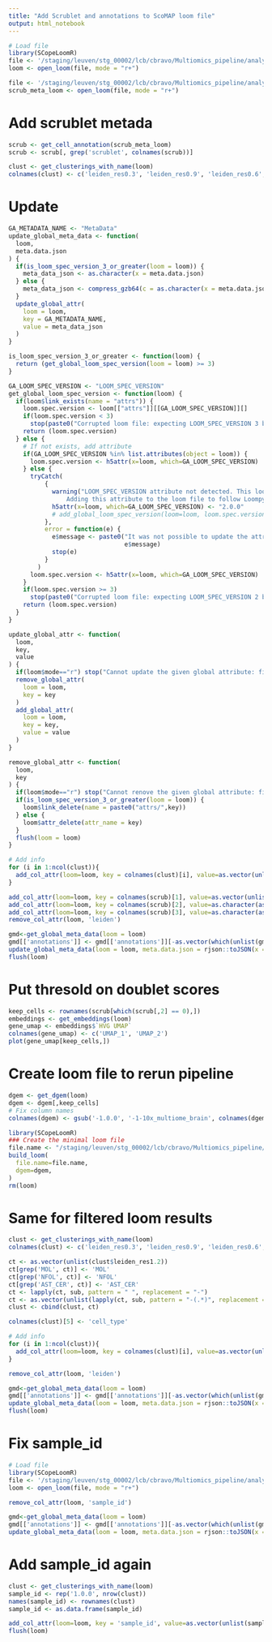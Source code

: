 ```yaml
---
title: "Add Scrublet and annotations to ScoMAP loom file"
output: html_notebook
---
```



```r
# Load file
library(SCopeLoomR)
file <- '/staging/leuven/stg_00002/lcb/cbravo/Multiomics_pipeline/analysis/10x_multiome_brain/output/rna/vsn/add_clusters_scrublet_as_annot/10x_multiome_brain_SCENIC_SCope_output-wAnnot-wDBL.loom'
loom <- open_loom(file, mode = "r+")

file <- '/staging/leuven/stg_00002/lcb/cbravo/Multiomics_pipeline/analysis/10x_multiome_brain/output/rna/vsn/single_sample_scrublet/out/loom/1.0.0.SCope_output.loom'
scrub_meta_loom <- open_loom(file, mode = "r+")
```

# Add scrublet metada

```r
scrub <- get_cell_annotation(scrub_meta_loom)
scrub <- scrub[, grep('scrublet', colnames(scrub))]
```

```r
clust <- get_clusterings_with_name(loom)
colnames(clust) <- c('leiden_res0.3', 'leiden_res0.9', 'leiden_res0.6', 'leiden_res1.2')
```

# Update

```r
GA_METADATA_NAME <- "MetaData"
update_global_meta_data <- function(
  loom,
  meta.data.json
) {
  if(is_loom_spec_version_3_or_greater(loom = loom)) {
    meta_data_json <- as.character(x = meta.data.json)
  } else {
    meta_data_json <- compress_gzb64(c = as.character(x = meta.data.json))
  }
  update_global_attr(
    loom = loom,
    key = GA_METADATA_NAME,
    value = meta_data_json
  )
}

is_loom_spec_version_3_or_greater <- function(loom) {
  return (get_global_loom_spec_version(loom = loom) >= 3)
}

GA_LOOM_SPEC_VERSION <- "LOOM_SPEC_VERSION"
get_global_loom_spec_version <- function(loom) {
  if(loom$link_exists(name = "attrs")) {
    loom.spec.version <- loom[["attrs"]][[GA_LOOM_SPEC_VERSION]][]
    if(loom.spec.version < 3)
      stop(paste0("Corrupted loom file: expecting LOOM_SPEC_VERSION 3 but it's different (",loom.spec.version,") !"))
    return (loom.spec.version)
  } else {
    # If not exists, add attribute
    if(GA_LOOM_SPEC_VERSION %in% list.attributes(object = loom)) {
      loom.spec.version <- h5attr(x=loom, which=GA_LOOM_SPEC_VERSION)
    } else {
      tryCatch(
          {
            warning("LOOM_SPEC_VERSION attribute not detected. This loom file has probably been generated SCopeLoomR version < 0.6.0. 
                Adding this attribute to the loom file to follow Loompy standards...")
            h5attr(x=loom, which=GA_LOOM_SPEC_VERSION) <- "2.0.0"
            # add_global_loom_spec_version(loom=loom, loom.spec.version=2) # why not this?
          },
          error = function(e) {
            e$message <- paste0("It was not possible to update the attribute. Maybe the file is open in mode 'read-only'? (mode='r')\n", 
                                e$message)
            stop(e)
          }
        )
      loom.spec.version <- h5attr(x=loom, which=GA_LOOM_SPEC_VERSION)
    }
    if(loom.spec.version >= 3)
      stop(paste0("Corrupted loom file: expecting LOOM_SPEC_VERSION 2 but it's different (",loom.spec.version,") !"))
    return (loom.spec.version)
  }
}

update_global_attr <- function(
  loom,
  key,
  value
) {
  if(loom$mode=="r") stop("Cannot update the given global attribute: file open as read-only.")
  remove_global_attr(
    loom = loom,
    key = key
  )
  add_global_attr(
    loom = loom,
    key = key,
    value = value
  )
}

remove_global_attr <- function(
  loom,
  key
) {
  if(loom$mode=="r") stop("Cannot renove the given global attribute: file open as read-only.")
  if(is_loom_spec_version_3_or_greater(loom = loom)) {
    loom$link_delete(name = paste0("attrs/",key))
  } else {
    loom$attr_delete(attr_name = key)
  }
  flush(loom = loom)
}
```

```r
# Add info
for (i in 1:ncol(clust)){
  add_col_attr(loom=loom, key = colnames(clust)[i], value=as.vector(unlist(clust[,i])), as.annotation=T)
}

add_col_attr(loom=loom, key = colnames(scrub)[1], value=as.vector(unlist(scrub[,1])), as.metric=T)
add_col_attr(loom=loom, key = colnames(scrub)[2], value=as.character(as.vector(unlist(scrub[,2]))), as.annotation=T)
add_col_attr(loom=loom, key = colnames(scrub)[3], value=as.character(as.vector(unlist(scrub[,3]))), as.annotation=T)
remove_col_attr(loom, 'leiden')

gmd<-get_global_meta_data(loom = loom)
gmd[['annotations']] <- gmd[['annotations']][-as.vector(which(unlist(gmd[['annotations']])[grep('name', names(unlist(gmd[['annotations']])))] == 'leiden'))]
update_global_meta_data(loom = loom, meta.data.json = rjson::toJSON(x = gmd))
flush(loom)
```

# Put thresold on doublet scores

```r
keep_cells <- rownames(scrub[which(scrub[,2] == 0),])
embeddings <- get_embeddings(loom)
gene_umap <- embeddings$`HVG UMAP`
colnames(gene_umap) <- c('UMAP_1', 'UMAP_2')
plot(gene_umap[keep_cells,])
```

# Create loom file to rerun pipeline

```r
dgem <- get_dgem(loom)
dgem <- dgem[,keep_cells]
# Fix column names
colnames(dgem) <- gsub('-1.0.0', '-1-10x_multiome_brain', colnames(dgem))

library(SCopeLoomR)
### Create the minimal loom file
file.name <- "/staging/leuven/stg_00002/lcb/cbravo/Multiomics_pipeline/analysis/10x_multiome_brain/output/rna/vsn/add_clusters_scrublet_as_annot/10x_multiome_brain_filtered.loom"
build_loom(
  file.name=file.name,
  dgem=dgem,
)
rm(loom)
```

# Same for filtered loom results

```r
clust <- get_clusterings_with_name(loom)
colnames(clust) <- c('leiden_res0.3', 'leiden_res0.9', 'leiden_res0.6', 'leiden_res1.2')

ct <- as.vector(unlist(clust$leiden_res1.2))
ct[grep('MOL', ct)] <- 'MOL'
ct[grep('NFOL', ct)] <- 'NFOL'
ct[grep('AST_CER', ct)] <- 'AST_CER'
ct <- lapply(ct, sub, pattern = " ", replacement = "-")
ct <- as.vector(unlist(lapply(ct, sub, pattern = "-(.*)", replacement = "")))
clust <- cbind(clust, ct)

colnames(clust)[5] <- 'cell_type'
```

```r
# Add info
for (i in 1:ncol(clust)){
  add_col_attr(loom=loom, key = colnames(clust)[i], value=as.vector(unlist(clust[,i])), as.annotation=T)
}

remove_col_attr(loom, 'leiden')

gmd<-get_global_meta_data(loom = loom)
gmd[['annotations']] <- gmd[['annotations']][-as.vector(which(unlist(gmd[['annotations']])[grep('name', names(unlist(gmd[['annotations']])))] == 'leiden'))]
update_global_meta_data(loom = loom, meta.data.json = rjson::toJSON(x = gmd))
flush(loom)
```

# Fix sample_id

```r
# Load file
library(SCopeLoomR)
file <- '/staging/leuven/stg_00002/lcb/cbravo/Multiomics_pipeline/analysis/10x_multiome_brain/output/rna/vsn/add_clusters_scrublet_as_annot/10x_multiome_brain_SCENIC_SCope_output_noDBL.loom'
loom <- open_loom(file, mode = "r+")
```

```r
remove_col_attr(loom, 'sample_id')

gmd<-get_global_meta_data(loom = loom)
gmd[['annotations']] <- gmd[['annotations']][-as.vector(which(unlist(gmd[['annotations']])[grep('name', names(unlist(gmd[['annotations']])))] == 'sample_id'))]
update_global_meta_data(loom = loom, meta.data.json = rjson::toJSON(x = gmd))
```

# Add sample_id again

```r
clust <- get_clusterings_with_name(loom)
sample_id <- rep('1.0.0', nrow(clust))
names(sample_id) <- rownames(clust)
sample_id <- as.data.frame(sample_id)

add_col_attr(loom=loom, key = 'sample_id', value=as.vector(unlist(sample_id[,1])), as.annotation=T)
flush(loom)
```

